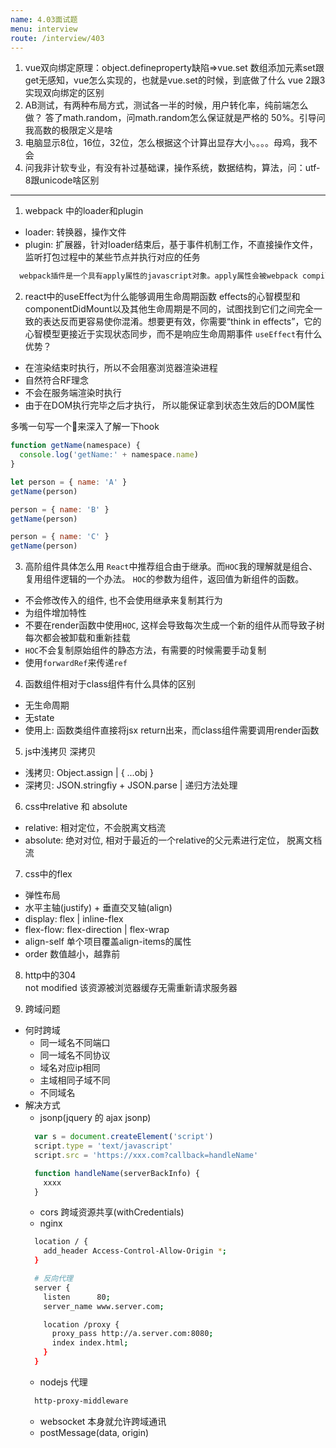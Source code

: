 ```yaml
---
name: 4.03面试题
menu: interview
route: /interview/403
---
```

1.  vue双向绑定原理：object.defineproperty缺陷=>vue.set
数组添加元素set跟get无感知，vue怎么实现的，也就是vue.set的时候，到底做了什么
vue 2跟3实现双向绑定的区别
2.  AB测试，有两种布局方式，测试各一半的时候，用户转化率，纯前端怎么做？
答了math.random，问math.random怎么保证就是严格的
50%。引导问我高数的极限定义是啥
3.  电脑显示8位，16位，32位，怎么根据这个计算出显存大小。。。。母鸡，我不会
4. 问我非计软专业，有没有补过基础课，操作系统，数据结构，算法，问：utf-8跟unicode啥区别

*******

1. webpack 中的loader和plugin
* loader: 转换器，操作文件
* plugin: 扩展器，针对loader结束后，基于事件机制工作，不直接操作文件， 监听打包过程中的某些节点并执行对应的任务
```md
  webpack插件是一个具有apply属性的javascript对象。apply属性会被webpack compiler调用， 并且compiler对象可以在整个编译周期访问。
```

2. react中的useEffect为什么能够调用生命周期函数
effects的心智模型和componentDidMount以及其他生命周期是不同的，试图找到它们之间完全一致的表达反而更容易使你混淆。想要更有效，你需要“think in effects”，它的心智模型更接近于实现状态同步，而不是响应生命周期事件
`useEffect`有什么优势？
* 在渲染结束时执行，所以不会阻塞浏览器渲染进程
* 自然符合RF理念
* 不会在服务端渲染时执行
* 由于在DOM执行完毕之后才执行， 所以能保证拿到状态生效后的DOM属性

多嘴一句写一个🌰来深入了解一下hook
```js
function getName(namespace) {
  console.log('getName:' + namespace.name)
}

let person = { name: 'A' }
getName(person)

person = { name: 'B' }
getName(person)

person = { name: 'C' }
getName(person)
```

3. 高阶组件具体怎么用
`React`中推荐组合由于继承。而`HOC`我的理解就是组合、复用组件逻辑的一个办法。
`HOC`的参数为组件，返回值为新组件的函数。
* 不会修改传入的组件, 也不会使用继承来复制其行为
* 为组件增加特性
* 不要在render函数中使用`HOC`, 这样会导致每次生成一个新的组件从而导致子树每次都会被卸载和重新挂载
* `HOC`不会复制原始组件的静态方法，有需要的时候需要手动复制
* 使用`forwardRef`来传递`ref`

4. 函数组件相对于class组件有什么具体的区别
* 无生命周期
* 无state
* 使用上: 函数类组件直接将jsx return出来，而class组件需要调用render函数

5. js中浅拷贝 深拷贝
* 浅拷贝: Object.assign | { ...obj }
* 深拷贝: JSON.stringfiy + JSON.parse | 递归方法处理

6. css中relative 和 absolute
* relative: 相对定位，不会脱离文档流
* absolute: 绝对对位, 相对于最近的一个relative的父元素进行定位， 脱离文档流

7. css中的flex
* 弹性布局
* 水平主轴(justify) + 垂直交叉轴(align)
* display: flex | inline-flex
* flex-flow: flex-direction | flex-wrap
* align-self 单个项目覆盖align-items的属性
* order 数值越小，越靠前

8. http中的304    
not modified 该资源被浏览器缓存无需重新请求服务器

9. 跨域问题
* 何时跨域
  - 同一域名不同端口
  - 同一域名不同协议
  - 域名对应ip相同
  - 主域相同子域不同
  - 不同域名
* 解决方式
  - jsonp(jquery 的 ajax jsonp)
  ```js
    var s = document.createElement('script')
    script.type = 'text/javascript'
    script.src = 'https://xxx.com?callback=handleName'

    function handleName(serverBackInfo) {
      xxxx
    }
  ```
  - cors 跨域资源共享(withCredentials)
  - nginx
  ```bash
    location / {
      add_header Access-Control-Allow-Origin *;
    }

    # 反向代理
    server {
      listen      80;
      server_name www.server.com;

      location /proxy {
        proxy_pass http://a.server.com:8080;
        index index.html;
      }
    }
  ```
  - nodejs 代理
  ```bash
    http-proxy-middleware
  ```
  - websocket 本身就允许跨域通讯
  - postMessage(data, origin)